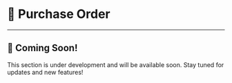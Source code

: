 # 🛒 Purchase Order

---

## 🚧 Coming Soon!

This section is under development and will be available soon. Stay tuned for updates and new features!

